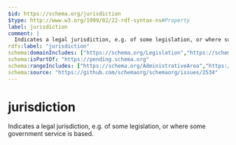 ```yaml
---
$id: https://schema.org/jurisdiction
$type: http://www.w3.org/1999/02/22-rdf-syntax-ns#Property
label: jurisdiction
comment: |
  Indicates a legal jurisdiction, e.g. of some legislation, or where some government service is based.
rdfs:label: "jurisdiction"
schema:domainIncludes: ["https://schema.org/Legislation","https://schema.org/GovernmentService"]
schema:isPartOf: "https://pending.schema.org"
schema:rangeIncludes: ["https://schema.org/AdministrativeArea","https://schema.org/Text"]
schema:source: "https://github.com/schemaorg/schemaorg/issues/2534"
---
```


# jurisdiction

Indicates a legal jurisdiction, e.g. of some legislation, or where some government service is based.

